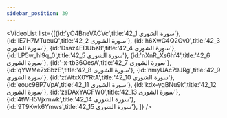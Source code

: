 ```yaml
---
sidebar_position: 39
---
```


<VideoList list={[{id:'yO4BneVACVc',title:'42_1 سورة الشورى'},
{id:'lE7H7MTueuQ',title:'42_2 سورة الشورى'},
{id:'h6XwG4Q2Gv0',title:'42_3 سورة الشورى'},
{id:'Dsaz4EDUbz8',title:'42_4 سورة الشورى'},
{id:'LP5w_hi9q_0',title:'42_5 سورة الشورى'},
{id:'nXnR_Xs6hf4',title:'42_6 سورة الشورى'},
{id:'-x-tb36OesA',title:'42_7 سورة الشورى'},
{id:'qYWMe7x8bzE',title:'42_8 سورة الشورى'},
{id:'nmyUAc79JRg',title:'42_9 سورة الشورى'},
{id:'ztWtxX0YRtA',title:'42_10 سورة الشورى'},
{id:'eouc98P7VpA',title:'42_11 سورة الشورى'},
{id:'kdx-ygBNu9k',title:'42_12 سورة الشورى'},
{id:'zsDAxYACFW0',title:'42_13 سورة الشورى'},
{id:'4tWH5Vjxmwk',title:'42_14 سورة الشورى'},
{id:'9T9Kwk6Ymws',title:'42_15 سورة الشورى'},
]}
/>
